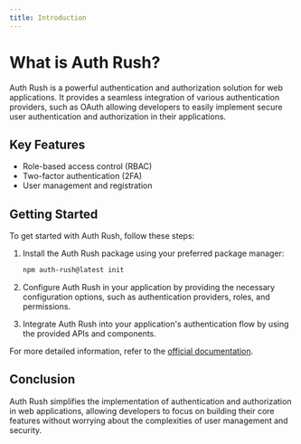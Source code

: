 ```yaml
---
title: Introduction
---
```


# What is Auth Rush?

Auth Rush is a powerful authentication and authorization solution for web applications. It provides a seamless integration of various authentication providers, such as OAuth allowing developers to easily implement secure user authentication and authorization in their applications.

## Key Features

- Role-based access control (RBAC)
- Two-factor authentication (2FA)
- User management and registration


## Getting Started

To get started with Auth Rush, follow these steps:

1. Install the Auth Rush package using your preferred package manager:

   ```bash
   npm auth-rush@latest init
   ```

2. Configure Auth Rush in your application by providing the necessary configuration options, such as authentication providers, roles, and permissions.

3. Integrate Auth Rush into your application's authentication flow by using the provided APIs and components.

For more detailed information, refer to the [official documentation](https://auth-fusion.vercel.app).

## Conclusion

Auth Rush simplifies the implementation of authentication and authorization in web applications, allowing developers to focus on building their core features without worrying about the complexities of user management and security.
